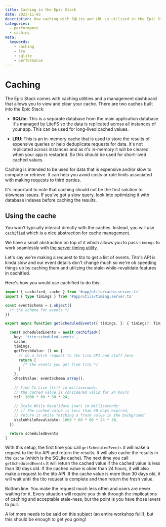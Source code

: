```yaml
---
title: Caching in the Epic Stack
date: 2023-11-05
description: How caching with SQLite and LRU is utilized in the Epic Stack to optimize performance.
categories:
  - performance
  - caching
meta:
  keywords:
    - caching
    - lru
    - sqlite
    - performance
---
```


# Caching

The Epic Stack comes with caching utilities and a management dashboard that allows you to view and clear your cache. There are two caches built into the Epic Stack:

- **SQLite**: This is a separate database from the main application database. It's managed by LiteFS so the data is replicated across all instances of your app. This can be used for long-lived cached values.

- **LRU**: This is an in-memory cache that is used to store the results of expensive queries or help deduplicate requests for data. It's not replicated across instances and as it's in-memory it will be cleared when your app is restarted. So this should be used for short-lived cached values.

Caching is intended to be used for data that is expensive and/or slow to compute or retrieve. It can help you avoid costs or rate limits associated with making requests to third parties. 

It's important to note that caching should not be the first solution to slowness issues. If you've got a slow query, look into optimizing it with database indexes before caching the results.

## Using the cache

You won't typically interact directly with the caches. Instead, you will use [`cachified`](https://npm.im/cachified) which is a nice abstraction for cache management. 

We have a small abstraction on top of it which allows you to pass `timings` to work seamlessly with [the server timing utility](./server-timing.md).

Let's say we're making a request to tito to get a list of events. Tito's API is kinda slow and our event details don't change much so we're ok speeding things up by caching them and utilizing the stale-while-revalidate features in cachified. 

Here's how you would use cachified to do this:

```ts
import { cachified, cache } from '#app/utils/cache.server.ts'
import { type Timings } from '#app/utils/timing.server.ts'

const eventSchema = z.object({
  /* the schema for events */ 
})

export async function getScheduledEvents({ timings, }: { timings?: Timings } = {}) {

  const scheduledEvents = await cachified({
    key: 'tito:scheduled-events', 
    cache, 
    timings,
    getFreshValue: () => {
      // do a fetch request to the tito API and stuff here
      return [
        /* the events you got from tito */  
      ]
    },
    checkValue: eventSchema.array(),
    
    // Time To Live (ttl) in milliseconds: 
    // the cached value is considered valid for 24 hours
    ttl: 1000 * 60 * 60 * 24,
    
    // Stale While Revalidate (swr) in milliseconds:
    // if the cached value is less than 30 days expired, 
    // return it while fetching a fresh value in the background
    staleWhileRevalidate: 1000 * 60 * 60 * 24 * 30,
  })

  return scheduledEvents
}
```

With this setup, the first time you call `getScheduledEvents` it will make a
request to the tito API and return the results. It will also cache the results
in the `cache` (which is the SQLite cache). The next time you call
`getScheduledEvents` it will return the cached value if the cached value is less
than 30 days old. If the cached value is older than 24 hours, it will also make
a request to the tito API. If the cache value is more than 30 days old, it will
wait until the tito request is complete and then return the fresh value.

Bottom line: You make the request much less often and users are never waiting
for it. Every situation will require you think through the implications of
caching and acceptable stale-ness, but the point is you have those levers to
pull.

A lot more needs to be said on this subject (an entire workshop full!), but this
should be enough to get you going!
